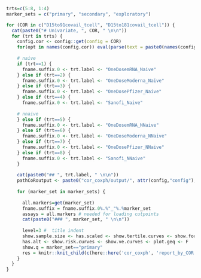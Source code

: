 ```r

trts=c(5:8, 1:4)
marker_sets = c("primary", "secondary", "exploratory")

for (COR in c("D15to91covail_tcell", "D15to181covail_tcell")) {
  cat(paste0("# Univariate, ", COR, " \n\n"))
  for (trt in trts) {
    config.cor <- config::get(config = COR)
    for(opt in names(config.cor)) eval(parse(text = paste0(names(config.cor[opt])," <- config.cor[[opt]]")))
    
    # naive
    if (trt==1) {
      fname.suffix.0 <- trt.label <- "OneDosemRNA_Naive"
    } else if (trt==2) {
      fname.suffix.0 <- trt.label <- "OneDoseModerna_Naive"
    } else if (trt==3) {
      fname.suffix.0 <- trt.label <- "OneDosePfizer_Naive"
    } else if (trt==4) {
      fname.suffix.0 <- trt.label <- "Sanofi_Naive"
      
    # nnaive  
    } else if (trt==5) {
      fname.suffix.0 <- trt.label <- "OneDosemRNA_NNaive"
    } else if (trt==6) {
      fname.suffix.0 <- trt.label <- "OneDoseModerna_NNaive"
    } else if (trt==7) {
      fname.suffix.0 <- trt.label <- "OneDosePfizer_NNaive"
    } else if (trt==8) {
      fname.suffix.0 <- trt.label <- "Sanofi_NNaive"
    }
    
    cat(paste0("## ", trt.label, " \n\n"))
    pathCoRoutput <- paste0("cor_coxph/output/", attr(config,"config"), "/", COR)
    
    for (marker_set in marker_sets) {
      
      all.markers=get(marker_set)
      fname.suffix = fname.suffix.0%.%"_"%.%marker_set
      assays = all.markers # needed for loading cutpoints
      cat(paste0("### ", marker_set, " \n\n"))
  
      level=3 #  title indent
      show.sample.size <- has.scaled <- show.tertile.curves <- show.forestplots <- T
      has.alt <- show.risk.curves <- show.ve.curves <- plot.geq <- F
      show.q = marker_set=="primary"
      res = knitr::knit_child(c(here::here('cor_coxph', 'report_by_COR.Rmd')), quiet = TRUE); cat(res, sep = '\n')
    }
  }
}


```
